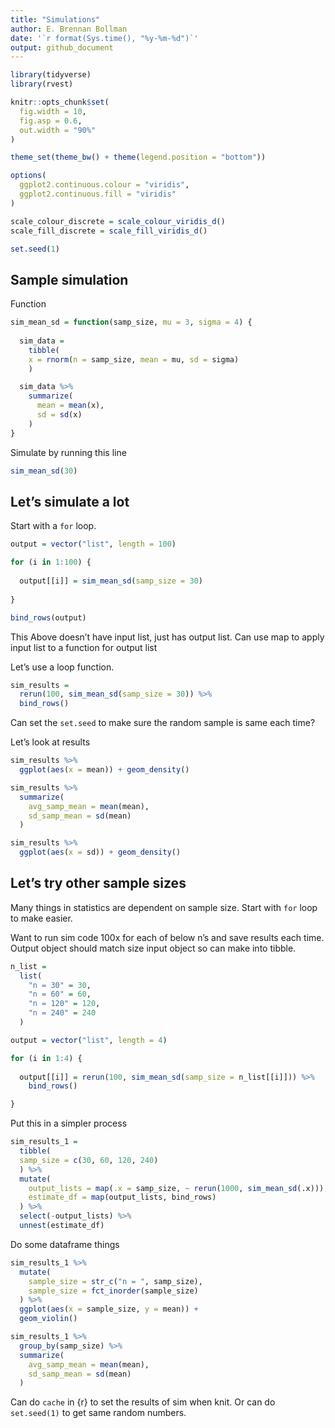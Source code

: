 ```yaml
---
title: "Simulations"
author: E. Brennan Bollman
date: '`r format(Sys.time(), "%y-%m-%d")`'
output: github_document
---
```


```r
library(tidyverse)
library(rvest)

knitr::opts_chunk$set(
  fig.width = 10,
  fig.asp = 0.6,
  out.width = "90%"
)

theme_set(theme_bw() + theme(legend.position = "bottom")) 

options(
  ggplot2.continuous.colour = "viridis",
  ggplot2.continuous.fill = "viridis"
)

scale_colour_discrete = scale_colour_viridis_d()
scale_fill_discrete = scale_fill_viridis_d()

set.seed(1)
```

## Sample simulation

Function

```r
sim_mean_sd = function(samp_size, mu = 3, sigma = 4) {
  
  sim_data = 
    tibble(
    x = rnorm(n = samp_size, mean = mu, sd = sigma)
    )

  sim_data %>% 
    summarize(
      mean = mean(x),
      sd = sd(x)
    )
}
```

Simulate by running this line

```r
sim_mean_sd(30)
```

## Let's simulate a lot

Start with a `for` loop.

```r
output = vector("list", length = 100)

for (i in 1:100) {
  
  output[[i]] = sim_mean_sd(samp_size = 30)
  
}

bind_rows(output)

```

This Above doesn't have input list, just has output list.
Can use map to apply input list to a function for output list

Let's use a loop function.

```r
sim_results = 
  rerun(100, sim_mean_sd(samp_size = 30)) %>% 
  bind_rows()
```

Can set the `set.seed` to make sure the random sample is same each time?

Let's look at results

```r
sim_results %>% 
  ggplot(aes(x = mean)) + geom_density()

sim_results %>% 
  summarize(
    avg_samp_mean = mean(mean),
    sd_samp_mean = sd(mean)
  )

sim_results %>% 
  ggplot(aes(x = sd)) + geom_density()
```

## Let's try other sample sizes

Many things in statistics are dependent on sample size. Start with `for` loop to make easier.

Want to run sim code 100x for each of below n's and save results each time. Output object should match size input object so can make into tibble.

```r
n_list = 
  list(
    "n = 30" = 30,
    "n = 60" = 60,
    "n = 120" = 120,
    "n = 240" = 240
  )

output = vector("list", length = 4)

for (i in 1:4) {
  
  output[[i]] = rerun(100, sim_mean_sd(samp_size = n_list[[i]])) %>% 
    bind_rows()

}

```

Put this in a simpler process

```r
sim_results_1 = 
  tibble(
  samp_size = c(30, 60, 120, 240)
  ) %>% 
  mutate(
    output_lists = map(.x = samp_size, ~ rerun(1000, sim_mean_sd(.x))),
    estimate_df = map(output_lists, bind_rows)
  ) %>% 
  select(-output_lists) %>% 
  unnest(estimate_df)
```

Do some dataframe things

```r
sim_results_1 %>% 
  mutate(
    sample_size = str_c("n = ", samp_size),
    sample_size = fct_inorder(sample_size)
  ) %>% 
  ggplot(aes(x = sample_size, y = mean)) + 
  geom_violin()
```

```r
sim_results_1 %>% 
  group_by(samp_size) %>% 
  summarize(
    avg_samp_mean = mean(mean),
    sd_samp_mean = sd(mean)
  )
```

Can do `cache` in {r} to set the results of sim when knit. Or can do `set.seed(1)` to get same random numbers. 
